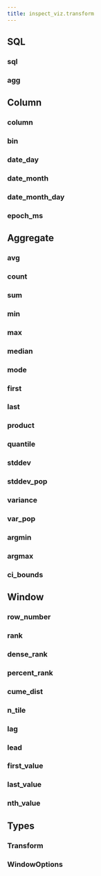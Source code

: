 ```yaml
---
title: inspect_viz.transform
---
```


## SQL

### sql
### agg

## Column

### column
### bin
### date_day
### date_month
### date_month_day
### epoch_ms

## Aggregate

### avg
### count
### sum
### min
### max
### median
### mode
### first
### last
### product
### quantile
### stddev
### stddev_pop
### variance
### var_pop
### argmin
### argmax
### ci_bounds

## Window

### row_number
### rank
### dense_rank
### percent_rank
### cume_dist
### n_tile
### lag
### lead
### first_value
### last_value
### nth_value

## Types

### Transform
### WindowOptions